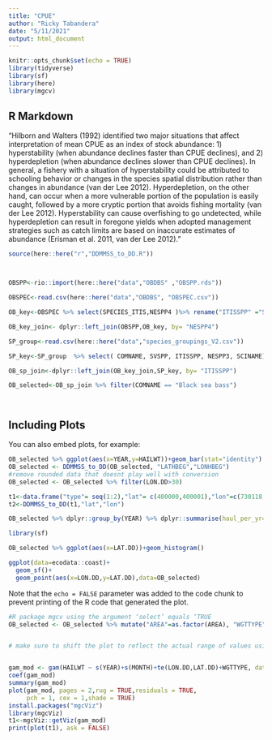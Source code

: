 ```yaml
---
title: "CPUE"
author: "Ricky Tabandera"
date: "5/11/2021"
output: html_document
---
```


```r
knitr::opts_chunk$set(echo = TRUE)
library(tidyverse)
library(sf)
library(here)
library(mgcv)
```

## R Markdown

"Hilborn and Walters (1992)
identified two major situations that affect interpretation of mean CPUE as an index of stock
abundance: 1) hyperstability (when abundance declines faster than CPUE declines), and 2)
hyperdepletion (when abundance declines slower than CPUE declines). In general, a fishery with
a situation of hyperstability could be attributed to schooling behavior or changes in the species
spatial distribution rather than changes in abundance (van der Lee 2012). Hyperdepletion, on the
other hand, can occur when a more vulnerable portion of the population is easily caught,
followed by a more cryptic portion that avoids fishing mortality (van der Lee 2012).
Hyperstability can cause overfishing to go undetected, while hyperdepletion can result in
foregone yields when adopted management strategies such as catch limits are based on
inaccurate estimates of abundance (Erisman et al. 2011, van der Lee 2012). "


```r

source(here::here("r","DDMMSS_to_DD.R"))



OBSPP<-rio::import(here::here("data","OBDBS" ,"OBSPP.rds"))

OBSPEC<-read.csv(here::here("data","OBDBS", "OBSPEC.csv"))

OB_key<-OBSPEC %>% select(SPECIES_ITIS,NESPP4 )%>% rename("ITISSPP" ="SPECIES_ITIS")

OB_key_join<- dplyr::left_join(OBSPP,OB_key, by= "NESPP4")

SP_group<-read.csv(here::here("data","species_groupings_V2.csv"))

SP_key<-SP_group  %>% select( COMNAME, SVSPP, ITISSPP, NESPP3, SCINAME) %>% mutate(COMNAME= stringr::str_to_sentence(COMNAME))

OB_sp_join<-dplyr::left_join(OB_key_join,SP_key, by= "ITISSPP")

OB_selected<-OB_sp_join %>% filter(COMNAME == "Black sea bass")




```

## Including Plots

You can also embed plots, for example:

```r

OB_selected %>% ggplot(aes(x=YEAR,y=HAILWT))+geom_bar(stat="identity")
OB_selected <- DDMMSS_to_DD(OB_selected, "LATHBEG","LONHBEG")
#remove rounded data that doesnt play well with conversion 
OB_selected <- OB_selected %>% filter(LON.DD>30)

t1<-data.frame("type"= seq(1:2),"lat"= c(400000,400001),"lon"=c(730118,730112))
t2<-DDMMSS_to_DD(t1,"lat","lon")

OB_selected %>% dplyr::group_by(YEAR) %>% dplyr::summarise(haul_per_yr=length(unique(LINK3)))%>% ggplot(aes(x=YEAR,y=haul_per_yr))+geom_bar(stat="identity")

library(sf)

OB_selected %>% ggplot(aes(x=LAT.DD))+geom_histogram()

ggplot(data=ecodata::coast)+
  geom_sf()+
  geom_point(aes(x=LON.DD,y=LAT.DD),data=OB_selected)


```

Note that the `echo = FALSE` parameter was added to the code chunk to prevent printing of the R code that generated the plot.

```r
#R package mgcv using the argument ‘select’ equals ‘TRUE
OB_selected <- OB_selected %>% mutate("AREA"=as.factor(AREA), "WGTTYPE"=as.factor(WGTTYPE))


# make sure to shift the plot to reflect the actual range of values using seWithMean = TRUE, shift = coef(gam_model)[1]


gam_mod <- gam(HAILWT ~ s(YEAR)+s(MONTH)+te(LON.DD,LAT.DD)+WGTTYPE, data = OB_selected, method = "REML", select=TRUE)
coef(gam_mod)
summary(gam_mod)
plot(gam_mod, pages = 2,rug = TRUE,residuals = TRUE,
     pch = 1, cex = 1,shade = TRUE)
install.packages("mgcViz")
library(mgcViz)
t1<-mgcViz::getViz(gam_mod)
print(plot(t1), ask = FALSE)

```














